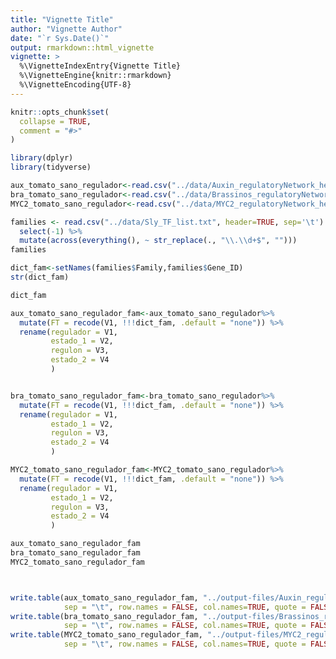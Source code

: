 ```yaml
---
title: "Vignette Title"
author: "Vignette Author"
date: "`r Sys.Date()`"
output: rmarkdown::html_vignette
vignette: >
  %\VignetteIndexEntry{Vignette Title}
  %\VignetteEngine{knitr::rmarkdown}
  %\VignetteEncoding{UTF-8}
---
```


```r
knitr::opts_chunk$set(
  collapse = TRUE,
  comment = "#>"
)
```

```r
library(dplyr)
library(tidyverse)
```


```r
aux_tomato_sano_regulador<-read.csv("../data/Auxin_regulatoryNetwork_healthy.tsv", header=F, sep='\t')
bra_tomato_sano_regulador<-read.csv("../data/Brassinos_regulatoryNetwork_healthy.tsv", header=F, sep='\t')
MYC2_tomato_sano_regulador<-read.csv("../data/MYC2_regulatoryNetwork_healthy.tsv", header=F, sep='\t')

families <- read.csv("../data/Sly_TF_list.txt", header=TRUE, sep='\t') %>%
  select(-1) %>% 
  mutate(across(everything(), ~ str_replace(., "\\.\\d+$", "")))
families

dict_fam<-setNames(families$Family,families$Gene_ID)
str(dict_fam)

dict_fam

aux_tomato_sano_regulador_fam<-aux_tomato_sano_regulador%>%
  mutate(FT = recode(V1, !!!dict_fam, .default = "none")) %>%
  rename(regulador = V1,
         estado_1 = V2,
         regulon = V3,
         estado_2 = V4
         )


bra_tomato_sano_regulador_fam<-bra_tomato_sano_regulador%>%
  mutate(FT = recode(V1, !!!dict_fam, .default = "none")) %>%
  rename(regulador = V1,
         estado_1 = V2,
         regulon = V3,
         estado_2 = V4
         )

MYC2_tomato_sano_regulador_fam<-MYC2_tomato_sano_regulador%>%
  mutate(FT = recode(V1, !!!dict_fam, .default = "none")) %>%
  rename(regulador = V1,
         estado_1 = V2,
         regulon = V3,
         estado_2 = V4
         )

aux_tomato_sano_regulador_fam
bra_tomato_sano_regulador_fam
MYC2_tomato_sano_regulador_fam



write.table(aux_tomato_sano_regulador_fam, "../output-files/Auxin_regulatoryNetwork_healthy_fam.tsv", 
            sep = "\t", row.names = FALSE, col.names=TRUE, quote = FALSE)
write.table(bra_tomato_sano_regulador_fam, "../output-files/Brassinos_regulatoryNetwork_healthy_fam.tsv", 
            sep = "\t", row.names = FALSE, col.names=TRUE, quote = FALSE)
write.table(MYC2_tomato_sano_regulador_fam, "../output-files/MYC2_regulatoryNetwork_healthy_fam.tsv", 
            sep = "\t", row.names = FALSE, col.names=TRUE, quote = FALSE)

```

